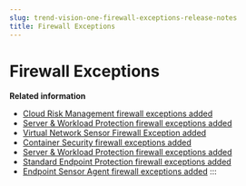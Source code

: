 ```yaml
---
slug: trend-vision-one-firewall-exceptions-release-notes
title: Firewall Exceptions
---
```

# Firewall Exceptions

**Related information**

- [Cloud Risk Management firewall exceptions added](may-5-cloud-risk-management-fqdn.mdx)
- [Server & Workload Protection firewall exceptions added](march-31-2025-fqdn-exceptions-added.mdx)
- [Virtual Network Sensor Firewall Exception added](rn-12-19-2024-vns.mdx)
- [Container Security firewall exceptions added](release-note-12-10-2024.mdx)
- [Server & Workload Protection firewall exceptions added](firewall-exceptions-mea-12-02-2024.mdx)
- [Standard Endpoint Protection firewall exceptions added](firewall-exceptions-2024-12-02.mdx)
- [Endpoint Sensor Agent firewall exceptions added](firewall-exceptions-2024-11-29.mdx)
:::
